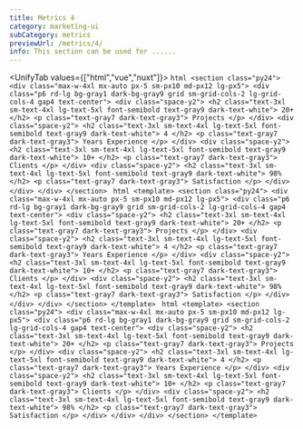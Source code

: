 ```yaml
---
title: Metrics 4
category: marketing-ui
subCategory: metrics
previewUrl: /metrics/4/
info: This section can be used for ......
---
```


<UnifyTab values={["html","vue","nuxt"]}>
    <TabPanel value="html">
    ```html
    <section class="py24">
        <div class="max-w-4xl mx-auto px-5 sm-px10 md-px12 lg-px5">
            <div class="p6 rd-lg bg-gray1 dark-bg-gray9 grid sm-grid-cols-2 lg-grid-cols-4 gap4 text-center">
                <div class="space-y2">
                    <h2 class="text-3xl sm-text-4xl lg-text-5xl font-semibold text-gray9 dark-text-white">
                        20+
                    </h2>
                    <p class="text-gray7 dark-text-gray3">
                        Projects
                    </p>
                </div>
                <div class="space-y2">
                    <h2 class="text-3xl sm-text-4xl lg-text-5xl font-semibold text-gray9 dark-text-white">
                        4
                    </h2>
                    <p class="text-gray7 dark-text-gray3">
                        Years Experience
                    </p>
                </div>
                <div class="space-y2">
                    <h2 class="text-3xl sm-text-4xl lg-text-5xl font-semibold text-gray9 dark-text-white">
                        10+
                    </h2>
                    <p class="text-gray7 dark-text-gray3">
                        Clients
                    </p>
                </div>
                <div class="space-y2">
                    <h2 class="text-3xl sm-text-4xl lg-text-5xl font-semibold text-gray9 dark-text-white">
                        98%
                    </h2>
                    <p class="text-gray7 dark-text-gray3">
                        Satisfaction
                    </p>
                </div>
            </div>
        </div>
    </section>
    ```
    </TabPanel>
    <TabPanel value="vue">
    ```html
    <template>
        <section class="py24">
            <div class="max-w-4xl mx-auto px-5 sm-px10 md-px12 lg-px5">
                <div class="p6 rd-lg bg-gray1 dark-bg-gray9 grid sm-grid-cols-2 lg-grid-cols-4 gap4 text-center">
                    <div class="space-y2">
                        <h2 class="text-3xl sm-text-4xl lg-text-5xl font-semibold text-gray9 dark-text-white">
                            20+
                        </h2>
                        <p class="text-gray7 dark-text-gray3">
                            Projects
                        </p>
                    </div>
                    <div class="space-y2">
                        <h2 class="text-3xl sm-text-4xl lg-text-5xl font-semibold text-gray9 dark-text-white">
                            4
                        </h2>
                        <p class="text-gray7 dark-text-gray3">
                            Years Experience
                        </p>
                    </div>
                    <div class="space-y2">
                        <h2 class="text-3xl sm-text-4xl lg-text-5xl font-semibold text-gray9 dark-text-white">
                            10+
                        </h2>
                        <p class="text-gray7 dark-text-gray3">
                            Clients
                        </p>
                    </div>
                    <div class="space-y2">
                        <h2 class="text-3xl sm-text-4xl lg-text-5xl font-semibold text-gray9 dark-text-white">
                            98%
                        </h2>
                        <p class="text-gray7 dark-text-gray3">
                            Satisfaction
                        </p>
                    </div>
                </div>
            </div>
        </section>
    </template>
    ```
    </TabPanel>
    <TabPanel value="nuxt">
    ```html
    <template>
        <section class="py24">
            <div class="max-w-4xl mx-auto px-5 sm-px10 md-px12 lg-px5">
                <div class="p6 rd-lg bg-gray1 dark-bg-gray9 grid sm-grid-cols-2 lg-grid-cols-4 gap4 text-center">
                    <div class="space-y2">
                        <h2 class="text-3xl sm-text-4xl lg-text-5xl font-semibold text-gray9 dark-text-white">
                            20+
                        </h2>
                        <p class="text-gray7 dark-text-gray3">
                            Projects
                        </p>
                    </div>
                    <div class="space-y2">
                        <h2 class="text-3xl sm-text-4xl lg-text-5xl font-semibold text-gray9 dark-text-white">
                            4
                        </h2>
                        <p class="text-gray7 dark-text-gray3">
                            Years Experience
                        </p>
                    </div>
                    <div class="space-y2">
                        <h2 class="text-3xl sm-text-4xl lg-text-5xl font-semibold text-gray9 dark-text-white">
                            10+
                        </h2>
                        <p class="text-gray7 dark-text-gray3">
                            Clients
                        </p>
                    </div>
                    <div class="space-y2">
                        <h2 class="text-3xl sm-text-4xl lg-text-5xl font-semibold text-gray9 dark-text-white">
                            98%
                        </h2>
                        <p class="text-gray7 dark-text-gray3">
                            Satisfaction
                        </p>
                    </div>
                </div>
            </div>
        </section>
    </template>
    ```
    </TabPanel>
</UnifyTab>